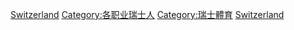 {{Catnav|頁面分類|社会|文化|体育|运动员|各国运动员}}
{{Catnav|頁面分類|社会|文化|体育|各國體育|瑞士體育}}
{{Catnav|頁面分類|地理|国家|欧洲国家|瑞士|瑞士人|各职业瑞士人}}
{{Catnav|頁面分類|人物|各職業人物|运动员|各国运动员}}
{{Catnav|頁面分類|人物|職業|按职业分类的各国人物|各职业瑞士人}}
{{Catnav|頁面分類|人物|各國人物|瑞士人|各职业瑞士人}}

{{Commonscat|Sportspeople from Switzerland}}

[[Category:各國運動員|Switzerland]]
[[Category:各职业瑞士人|Category:各职业瑞士人]]
[[Category:瑞士體育|Category:瑞士體育]]
[[Category:歐洲運動員|Switzerland]]